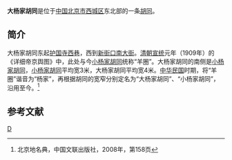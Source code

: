 {{NoteTA|zh-hant:衚衕;zh-hans:胡同}}
{{Coord|39.9364546|116.3736239|type:landmark_region:CN-11_source:GoogleMaps|display=title}}
'''大杨家胡同'''是位于[[中華人民共和國|中国]][[北京市|北京市]][[西城区|西城区]]东北部的一条[[胡同|胡同]]。

==简介==
大杨家胡同东起[[护国寺西巷|护国寺西巷]]，西到[[新街口南大街|新街口南大街]]。[[清朝|清朝]][[宣统|宣统]]元年（1909年）的《详细帝京舆图》中，此处与今[[小杨家胡同|小杨家胡同]]统称“羊圈”。大杨家胡同的南侧是[[小杨家胡同|小杨家胡同]]，[[小杨家胡同|小杨家胡同]]平均宽3米，大杨家胡同平均宽4米。[[中华民国|中华民国]]时期，将“羊圈”谐音为“杨家”，再根据胡同的宽窄分别定名为“大杨家胡同”、“小杨家胡同”，沿用至今。<ref>北京地名典，中国文联出版社，2008年，第158页</ref>

==参考文献==
{{reflist}}

[[Category:北京胡同|D]]